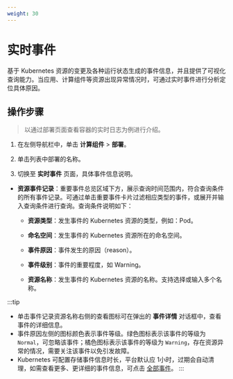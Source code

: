 ```yaml
---
weight: 30
---
```


# 实时事件

基于 Kubernetes 资源的变更及各种运行状态生成的事件信息，并且提供了可视化查询能力。当应用、计算组件等资源出现异常情况时，可通过实时事件进行分析定位具体原因。

## 操作步骤

> 以通过部署页面查看容器的实时日志为例进行介绍。

1. 在左侧导航栏中，单击 **计算组件** > **部署**。

2. 单击列表中部署的名称。

3. 切换至 **实时事件** 页面，具体事件信息说明。

* **资源事件记录**：重要事件总览区域下方，展示查询时间范围内，符合查询条件的所有事件记录。可通过单击重要事件卡片过滤相应类型的事件，或展开并输入查询条件进行查询。查询条件说明如下：

    * **资源类型**：发生事件的 Kubernetes 资源的类型，例如：Pod。
     
    * **命名空间**：发生事件的 Kubernetes 资源所在的命名空间。
    
    * **事件原因**：事件发生的原因（reason）。

    * **事件级别**：事件的重要程度，如 Warning。
    
    * **资源名称**：发生事件的 Kubernetes 资源的名称。支持选择或输入多个名称。

:::tip
- 单击事件记录资源名称右侧的查看图标可在弹出的 **事件详情** 对话框中，查看事件的详细信息。
- 事件原因左侧的图标颜色表示事件等级。绿色图标表示该事件的等级为 `Normal`，可忽略该事件；橘色图标表示该事件的等级为 `Warning`，存在资源异常的情况，需要关注该事件以免引发故障。
- Kubernetes 可配置存储事件信息时长，平台默认应 1小时，过期会自动清理，如需查看更多、更详细的事件信息，可点击 [全部事件](../../observability/log/functions/event.mdx)。
:::
